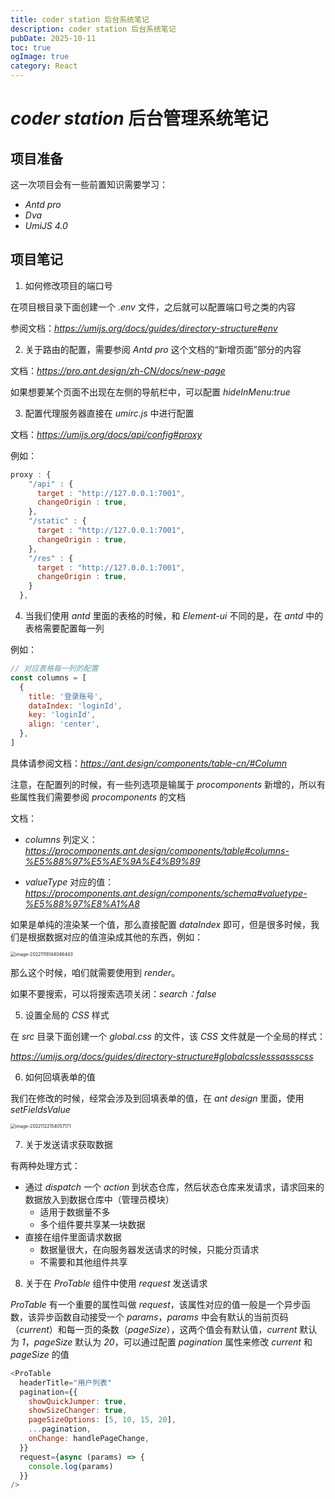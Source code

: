 ```yaml
---
title: coder station 后台系统笔记
description: coder station 后台系统笔记
pubDate: 2025-10-11
toc: true
ogImage: true
category: React
---
```


# _coder station_ 后台管理系统笔记

## 项目准备

这一次项目会有一些前置知识需要学习：

- _Antd pro_
- _Dva_
- _UmiJS 4.0_

## 项目笔记

1. 如何修改项目的端口号

在项目根目录下面创建一个 _.env_ 文件，之后就可以配置端口号之类的内容

参阅文档：*https://umijs.org/docs/guides/directory-structure#env*

2. 关于路由的配置，需要参阅 _Antd pro_ 这个文档的“新增页面”部分的内容

文档：*https://pro.ant.design/zh-CN/docs/new-page*

如果想要某个页面不出现在左侧的导航栏中，可以配置 _hideInMenu:true_

3. 配置代理服务器直接在 _umirc.js_ 中进行配置

文档：*https://umijs.org/docs/api/config#proxy*

例如：

```js
proxy : {
    "/api" : {
      target : "http://127.0.0.1:7001",
      changeOrigin : true,
    },
    "/static" : {
      target : "http://127.0.0.1:7001",
      changeOrigin : true,
    },
    "/res" : {
      target : "http://127.0.0.1:7001",
      changeOrigin : true,
    }
  },
```

4. 当我们使用 _antd_ 里面的表格的时候，和 _Element-ui_ 不同的是，在 _antd_ 中的表格需要配置每一列

例如：

```js
// 对应表格每一列的配置
const columns = [
  {
    title: '登录账号',
    dataIndex: 'loginId',
    key: 'loginId',
    align: 'center',
  },
]
```

具体请参阅文档：*https://ant.design/components/table-cn/#Column*

注意，在配置列的时候，有一些列选项是输属于 _procomponents_ 新增的，所以有些属性我们需要参阅 _procomponents_ 的文档

文档：

- _columns_ 列定义：*https://procomponents.ant.design/components/table#columns-%E5%88%97%E5%AE%9A%E4%B9%89*

- _valueType_ 对应的值：*https://procomponents.ant.design/components/schema#valuetype-%E5%88%97%E8%A1%A8*

如果是单纯的渲染某一个值，那么直接配置 _dataIndex_ 即可，但是很多时候，我们是根据数据对应的值渲染成其他的东西，例如：

<img
  src="https://xiejie-typora.oss-cn-chengdu.aliyuncs.com/2022-11-18-064046.png"
  alt="image-20221118144046443"
  style="zoom:50%;"
/>

那么这个时候，咱们就需要使用到 _render_。

如果不要搜索，可以将搜索选项关闭：_search：false_

5. 设置全局的 _CSS_ 样式

在 _src_ 目录下面创建一个 _global.css_ 的文件，该 _CSS_ 文件就是一个全局的样式：

*https://umijs.org/docs/guides/directory-structure#globalcsslesssassscss*

6. 如何回填表单的值

我们在修改的时候，经常会涉及到回填表单的值，在 _ant design_ 里面，使用 _setFieldsValue_

<img
  src="https://xiejie-typora.oss-cn-chengdu.aliyuncs.com/2022-11-22-074057.png"
  alt="image-20221122154057171"
  style="zoom:50%;"
/>

7. 关于发送请求获取数据

有两种处理方式：

- 通过 _dispatch_ 一个 _action_ 到状态仓库，然后状态仓库来发请求，请求回来的数据放入到数据仓库中（管理员模块）
  - 适用于数据量不多
  - 多个组件要共享某一块数据
- 直接在组件里面请求数据
  - 数据量很大，在向服务器发送请求的时候，只能分页请求
  - 不需要和其他组件共享

8. 关于在 _ProTable_ 组件中使用 _request_ 发送请求

_ProTable_ 有一个重要的属性叫做 _request_，该属性对应的值一般是一个异步函数，该异步函数自动接受一个 _params_，_params_ 中会有默认的当前页码（_current_）和每一页的条数（_pageSize_），这两个值会有默认值，_current_ 默认为 _1_，_pageSize_ 默认为 _20_，可以通过配置 _pagination_ 属性来修改 _current_ 和 _pageSize_ 的值

```js
<ProTable
  headerTitle="用户列表"
  pagination={{
    showQuickJumper: true,
    showSizeChanger: true,
    pageSizeOptions: [5, 10, 15, 20],
    ...pagination,
    onChange: handlePageChange,
  }}
  request={async (params) => {
    console.log(params)
  }}
/>
```
